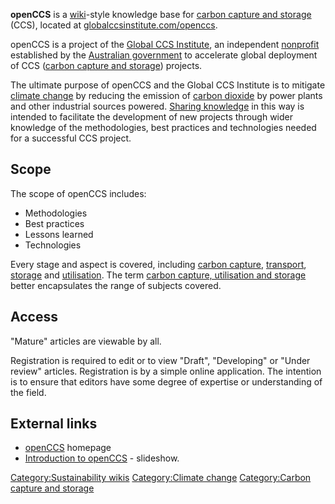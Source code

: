 {{DISPLAYTITLE:openCCS}}
'''openCCS''' is a [[wiki]]-style knowledge base for [[carbon capture and storage]] (CCS), located at [http://www.globalccsinstitute.com/openccs globalccsinstitute.com/openccs]. 

openCCS is a project of the [[Global CCS Institute]], an independent [[nonprofit organisation|nonprofit]] established by the [[Government of Australia|Australian government]] to accelerate global deployment of CCS ([[carbon capture and storage]]) projects.

The ultimate purpose of openCCS and the Global CCS Institute is to mitigate [[climate change]] by reducing the emission of [[carbon dioxide]] by power plants and other industrial sources powered. [[Sharing knowledge]] in this way is intended to facilitate the development of new projects through wider knowledge of the methodologies, best practices and technologies needed for a successful CCS project.

== Scope == 

The scope of openCCS includes:
* Methodologies 
* Best practices
* Lessons learned
* Technologies

Every stage and aspect is covered, including [[carbon capture]], [[carbon dioxide transport|transport]], [[carbon dioxide storage|storage]] and [[carbon dioxide utilisation|utilisation]]. The term [[carbon capture, utilisation and storage]] better encapsulates the range of subjects covered. 

== Access ==

"Mature" articles are viewable by all. 

Registration is required to edit or to view "Draft", "Developing" or "Under review" articles. Registration is by a simple online application. The intention is to ensure that editors have some degree of expertise or understanding of the field.

== External links ==

* [http://www.globalccsinstitute.com/openccs openCCS] homepage
* [http://www.slideshare.net/globalccs/introduction-to-openccs Introduction to openCCS] - slideshow.

[[Category:Sustainability wikis]]
[[Category:Climate change]]
[[Category:Carbon capture and storage]]